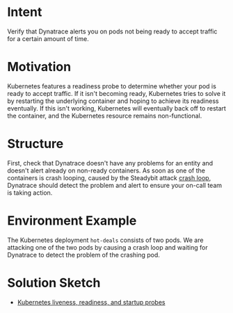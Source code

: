 # Intent
Verify that Dynatrace alerts you on pods not being ready to accept traffic for a certain amount of time.

# Motivation

Kubernetes features a readiness probe to determine whether your pod is ready to accept traffic.
If it isn't becoming ready, Kubernetes tries to solve it by restarting the underlying container and hoping to achieve its readiness eventually.
If this isn't working, Kubernetes will eventually back off to restart the container, and the Kubernetes resource remains non-functional.


# Structure

First, check that Dynatrace doesn't have any problems for an entity and doesn't alert already on non-ready containers.
As soon as one of the containers is crash looping, caused by the Steadybit attack [crash loop](https://hub.steadybit.com/action/com.steadybit.extension_kubernetes.crash_loop_pod), Dynatrace should detect the problem and alert to ensure your on-call team is taking action.

# Environment Example

The Kubernetes deployment `hot-deals` consists of two pods.
We are attacking one of the two pods by causing a crash loop and waiting for Dynatrace to detect the problem of the crashing pod.

# Solution Sketch

- [Kubernetes liveness, readiness, and startup probes](https://kubernetes.io/docs/tasks/configure-pod-container/configure-liveness-readiness-startup-probes/)
